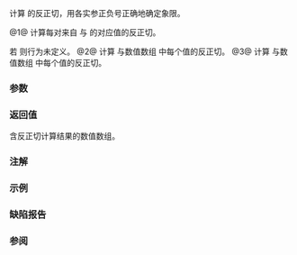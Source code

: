 {{cpp/title|atan2{{small|(std::valarray)}}}}
{{cpp/numeric/valarray/navbar}}
{{dcl begin}}
{{dcl header|valarray}}
{{dcl|num=1|
template&lt; class T &gt; 
std::valarray&lt;T&gt; atan2( const std::valarray&lt;T&gt;&amp; y, const std::valarray&lt;T&gt;&amp; x );
}}
{{dcl|num=2|
template&lt; class T &gt; 
std::valarray&lt;T&gt; atan2( const std::valarray&lt;T&gt;&amp; y,
                        const typename std::valarray&lt;T&gt;::value_type&amp; vx );
}}
{{dcl|num=3|
template&lt; class T &gt; 
std::valarray&lt;T&gt; atan2( const typename std::valarray&lt;T&gt;::value_type&amp; vy,
                        const std::valarray&lt;T&gt;&amp; x );
}}
{{dcl end}}

计算 {{c|y / x}} 的反正切，用各实参正负号正确地确定象限。

@1@ 计算每对来自 {{c|y}} 与 {{c|x}} 的对应值的反正切。

若 {{c|1=x.size() != y.size()}} 则行为未定义。
@2@ 计算 {{c|vx}} 与数值数组 {{c|y}} 中每个值的反正切。
@3@ 计算 {{c|vy}} 与数值数组 {{c|x}} 中每个值的反正切。

===参数===
{{par begin}}
{{par|x, y|要计算反正切的数值数组}}
{{par|vy, vx|要计算反正切的值}}
{{par end}}

===返回值===
含反正切计算结果的数值数组。

===注解===
{{cpp/numeric/valarray/notes unq|atan2}}

{{cpp/numeric/valarray/notes ret|atan2}}

===示例===
{{example
|code=
#include &lt;algorithm&gt;
#include &lt;cmath&gt;
#include &lt;iostream&gt;
#include &lt;iomanip&gt;
#include &lt;valarray&gt;

void show(char const* title, const std::valarray&lt;double&gt;&amp; va)
{
    std::cout &lt;&lt; title &lt;&lt; ' ';
    std::for_each(std::begin(va), std::end(va), [](const double x)
    { 
        std::cout &lt;&lt; ' ' &lt;&lt; std::right &lt;&lt; std::setw(4) &lt;&lt; x &lt;&lt; "°";
    });
    std::cout &lt;&lt; '\n';
}

const double pi = std::acos(-1.0); // C++20: std::numbers::pi

int main()
{
    auto degrees_to_radians = [](double const&amp; x) { return (pi * x / 180); };
    auto radians_to_degrees = [](double const&amp; x) { return (180 * x / pi); };

    const std::valarray&lt;double&gt; degrees{-90, -60, -45, -30, 0, 30, 45, 60, 90};
    const std::valarray&lt;double&gt; radians = degrees.apply(degrees_to_radians);

    const auto sin = std::sin(radians);
    const auto cos = std::cos(radians);

    show("(1)", std::atan2(sin, cos).apply(radians_to_degrees));
    show("(2)", std::atan2(sin/cos, 1.0).apply(radians_to_degrees));
    show("(3)", std::atan2(1.0, cos/sin).apply(radians_to_degrees));
}
|output=
(1)   -90°  -60°  -45°  -30°    0°   30°   45°   60°   90°
(2)   -90°  -60°  -45°  -30°    0°   30°   45°   60°   90°
(3)    90°  120°  135°  150°    0°   30°   45°   60°   90°
}}

===缺陷报告===
{{dr list begin}}
{{dr list item|wg=lwg|dr=3074|std=C++98|before={{v|2,3}} 从标量和 {{tt|valarray}} 两者推导 {{tt|T}}，禁止混合类型的调用|after=仅从 {{tt|valarray}} 推导 {{tt|T}}}}
{{dr list end}}

===参阅===
{{dsc begin}}
{{dsc inc|cpp/numeric/valarray/dsc asin}}
{{dsc inc|cpp/numeric/valarray/dsc acos}}
{{dsc inc|cpp/numeric/valarray/dsc atan}}
{{dsc inc|cpp/numeric/math/dsc atan2}}
{{dsc inc|cpp/numeric/complex/dsc arg}}
{{dsc end}}

{{langlinks|de|en|es|fr|it|ja|pt|ru}}